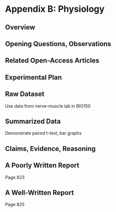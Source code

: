 # Appendix B: Physiology {-}

## Overview {#appb820}



## Opening Questions, Observations


## Related Open-Access Articles


## Experimental Plan


## Raw Dataset

Use data from nerve-muscle lab in BIO150


## Summarized Data

Demonstrate paired t-test, bar graphs

## Claims, Evidence, Reasoning


## A Poorly Written Report

Page 823

## A Well-Written Report

Page 825
